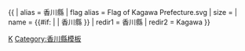 {{ {{{1<noinclude>|country showdata</noinclude>}}}
| alias = 香川縣
| flag alias = Flag of Kagawa Prefecture.svg
| size = {{{size|}}}
| name = {{#if: {{{name|}}} | {{{name|}}} | 香川縣 }}
<noinclude>
| redir1 = 香川縣
| redir2 = Kagawa
</noinclude>
}}<noinclude>
[[Category:日本行政區劃資料模板|K]]
[[Category:香川縣模板]]
</noinclude>